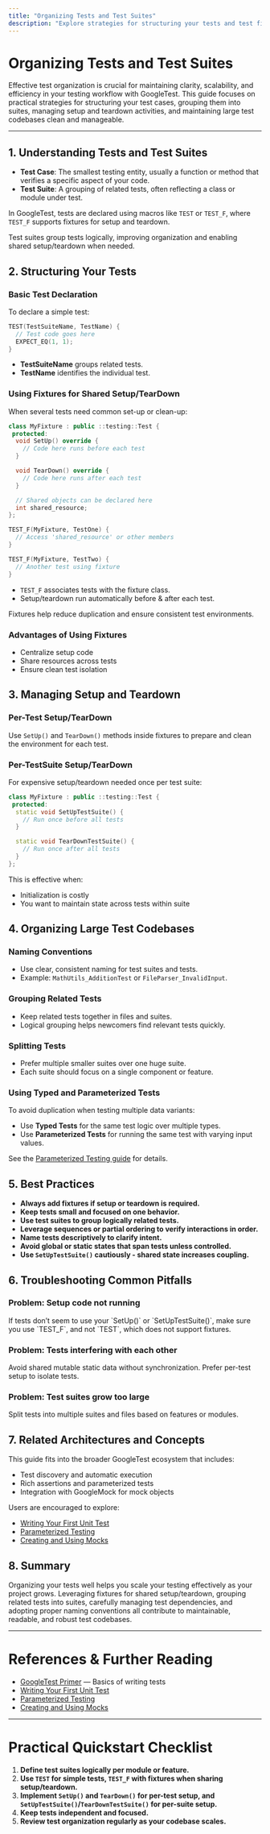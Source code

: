 ```yaml
---
title: "Organizing Tests and Test Suites"
description: "Explore strategies for structuring your tests and test fixtures, managing setup and teardown routines, and keeping large test codebases maintainable. Covers advanced suite organization for scaling."
---
```


# Organizing Tests and Test Suites

Effective test organization is crucial for maintaining clarity, scalability, and efficiency in your testing workflow with GoogleTest. This guide focuses on practical strategies for structuring your test cases, grouping them into suites, managing setup and teardown activities, and maintaining large test codebases clean and manageable.

---

## 1. Understanding Tests and Test Suites

- **Test Case**: The smallest testing entity, usually a function or method that verifies a specific aspect of your code.
- **Test Suite**: A grouping of related tests, often reflecting a class or module under test.

In GoogleTest, tests are declared using macros like `TEST` or `TEST_F`, where `TEST_F` supports fixtures for setup and teardown.

<Info>
Test suites group tests logically, improving organization and enabling shared setup/teardown when needed.
</Info>

## 2. Structuring Your Tests

### Basic Test Declaration

To declare a simple test:

```cpp
TEST(TestSuiteName, TestName) {
  // Test code goes here
  EXPECT_EQ(1, 1);
}
```

- **TestSuiteName** groups related tests.
- **TestName** identifies the individual test.

### Using Fixtures for Shared Setup/TearDown

When several tests need common set-up or clean-up:

```cpp
class MyFixture : public ::testing::Test {
 protected:
  void SetUp() override {
    // Code here runs before each test
  }

  void TearDown() override {
    // Code here runs after each test
  }

  // Shared objects can be declared here
  int shared_resource;
};

TEST_F(MyFixture, TestOne) {
  // Access 'shared_resource' or other members
}

TEST_F(MyFixture, TestTwo) {
  // Another test using fixture
}
```

- `TEST_F` associates tests with the fixture class.
- Setup/teardown run automatically before & after each test.

<Note>
Fixtures help reduce duplication and ensure consistent test environments.
</Note>

### Advantages of Using Fixtures

- Centralize setup code
- Share resources across tests
- Ensure clean test isolation

## 3. Managing Setup and Teardown

### Per-Test Setup/TearDown
Use `SetUp()` and `TearDown()` methods inside fixtures to prepare and clean the environment for each test.

### Per-TestSuite Setup/TearDown
For expensive setup/teardown needed once per test suite:

```cpp
class MyFixture : public ::testing::Test {
 protected:
  static void SetUpTestSuite() {
    // Run once before all tests
  }

  static void TearDownTestSuite() {
    // Run once after all tests
  }
};
```

This is effective when:

- Initialization is costly
- You want to maintain state across tests within suite

## 4. Organizing Large Test Codebases

### Naming Conventions
- Use clear, consistent naming for test suites and tests.
- Example: `MathUtils_AdditionTest` or `FileParser_InvalidInput`.

### Grouping Related Tests
- Keep related tests together in files and suites.
- Logical grouping helps newcomers find relevant tests quickly.

### Splitting Tests
- Prefer multiple smaller suites over one huge suite.
- Each suite should focus on a single component or feature.

### Using Typed and Parameterized Tests
To avoid duplication when testing multiple data variants:

- Use **Typed Tests** for the same test logic over multiple types.
- Use **Parameterized Tests** for running the same test with varying input values.

See the [Parameterized Testing guide](https://github.com/google/googletest/blob/main/docs/guides/core-testing-workflows/parameterized-testing.md) for details.

## 5. Best Practices

- **Always add fixtures if setup or teardown is required.**
- **Keep tests small and focused on one behavior.**
- **Use test suites to group logically related tests.**
- **Leverage sequences or partial ordering to verify interactions in order.**
- **Name tests descriptively to clarify intent.**
- **Avoid global or static states that span tests unless controlled.**
- **Use `SetUpTestSuite()` cautiously - shared state increases coupling.**

## 6. Troubleshooting Common Pitfalls

### Problem: Setup code not running
<Warning>
If tests don’t seem to use your `SetUp()` or `SetUpTestSuite()`, make sure you use `TEST_F`, and not `TEST`, which does not support fixtures.
</Warning>

### Problem: Tests interfering with each other
<Warning>
Avoid shared mutable static data without synchronization. Prefer per-test setup to isolate tests.
</Warning>

### Problem: Test suites grow too large
<Tip>
Split tests into multiple suites and files based on features or modules.
</Tip>

## 7. Related Architectures and Concepts

This guide fits into the broader GoogleTest ecosystem that includes:

- Test discovery and automatic execution
- Rich assertions and parameterized tests
- Integration with GoogleMock for mock objects

Users are encouraged to explore:

- [Writing Your First Unit Test](https://github.com/google/googletest/blob/main/docs/guides/getting-started/writing-first-test.md)
- [Parameterized Testing](https://github.com/google/googletest/blob/main/docs/guides/core-testing-workflows/parameterized-testing.md)
- [Creating and Using Mocks](https://github.com/google/googletest/blob/main/docs/guides/mocking-and-advanced-techniques/creating-and-using-mocks.md)

## 8. Summary

Organizing your tests well helps you scale your testing effectively as your project grows. Leveraging fixtures for shared setup/teardown, grouping related tests into suites, carefully managing test dependencies, and adopting proper naming conventions all contribute to maintainable, readable, and robust test codebases.

---

# References & Further Reading

- [GoogleTest Primer](https://github.com/google/googletest/blob/main/docs/primer.md) — Basics of writing tests
- [Writing Your First Unit Test](https://github.com/google/googletest/blob/main/docs/guides/getting-started/writing-first-test.md)
- [Parameterized Testing](https://github.com/google/googletest/blob/main/docs/guides/core-testing-workflows/parameterized-testing.md)
- [Creating and Using Mocks](https://github.com/google/googletest/blob/main/docs/guides/mocking-and-advanced-techniques/creating-and-using-mocks.md)

---

# Practical Quickstart Checklist

1. **Define test suites logically per module or feature.**
2. **Use `TEST` for simple tests, `TEST_F` with fixtures when sharing setup/teardown.**
3. **Implement `SetUp()` and `TearDown()` for per-test setup, and `SetUpTestSuite()`/`TearDownTestSuite()` for per-suite setup.**
4. **Keep tests independent and focused.**
5. **Review test organization regularly as your codebase scales.**